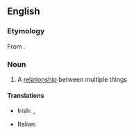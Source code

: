 ==English==

===Etymology===
From {{affix|en|inter-|relationship}}.

===Noun===
{{en-noun}}

# A [[relationship]] between multiple things

====Translations====
{{trans-top|a relationship between multiple things}}
* Irish: {{t|ga|idirghaol|m}}, {{t|ga|idirghaolmhaireacht|f}}
{{trans-mid}}
* Italian: {{t+|it|interrelazione|f}}
{{trans-bottom}}